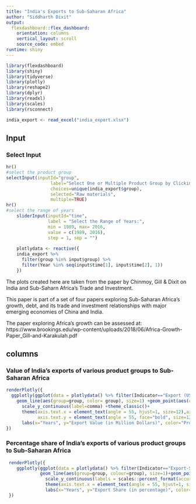 ```yaml
---
title: "India's Exports to Sub-Saharan Africa"
author: "Siddharth Dixit"
output: 
  flexdashboard::flex_dashboard:
    orientation: columns
    vertical_layout: scroll
    source_code: embed
runtime: shiny
---
```


```r
library(flexdashboard)
library(shiny)
library(tidyverse)
library(plotly)
library(reshape2)
library(dplyr)
library(readxl)
library(scales)
library(rsconnect)

india_export <- read_excel("india_export.xlsx")
```

Input {.sidebar}
-----------------------------------------------------------------------

### Select Input

```r
hr()
#select the product group
selectInput(inputId="group",
                 label="Select One or Multiple Product Group by Clicking in the Box:",
                 choices=unique(india_export$group),
                 selected="Raw materials",
                 multiple=TRUE)
hr()
#select the range of years
    sliderInput(inputId="time",
                label = "Select the Range of Years:",
                min = 1989, max= 2016,
                value = c(1989, 2016),
                step = 1, sep = "")
    
    plotlydata <- reactive({
    india_export %>% 
      filter(group %in% input$group) %>% 
      filter(Year %in% seq(input$time[1], input$time[2], 1)) 
    })
```


The plots created here are taken from the paper by Chinmoy, Gill & Dixit on India and Sub-Saharn Africa's Trade and Investment. 

This paper is part of a set of four papers exploring Sub-Saharan Africa's growth, debt, and its trade and investment relationships with major emerging economies of China and India.

The paper exploring Africa's growth can be assessed at:
https://www.brookings.edu/wp-content/uploads/2018/06/Africa-Growth-Paper_Gill-and-Karakulah.pdf



columns {data-width=350}
-----------------------------------------------------------------------

### Value of India's exports of various product groups to Sub-Saharan Africa 

```r
renderPlotly({
  ggplotly(ggplot(data = plotlydata() %>% filter(Indicator=="Export (US$ Million)"), mapping = aes(x=Year, y= trade_value)) +
    geom_line(aes(group=group, color= group), size=1) +geom_point(aes(color=group))+ 
      scale_y_continuous(label=comma) +theme_classic()+
      theme(axis.text.x = element_text(angle = 55, hjust=1, size=12),axis.title = element_text(size=12, face="bold"),
            axis.text.y = element_text(angle = 55, face="bold", size=12), legend.title = element_text(size= 12, face="bold")) +
      labs(x="Years", y="Export Value (in Million Dollars)", color="Product Group"))
})
```

### Percentage share of India's exports of various product groups to Sub-Saharan Africa 

```r
 renderPlotly({
    ggplotly(ggplot(data = plotlydata() %>% filter(Indicator=="Export-Share"), mapping = aes(x=Year, y=trade_value))+
             geom_line(aes(group=group, colour=group), size=1)+geom_point(aes(color=group))+
               scale_y_continuous(labels = scales::percent_format(accuracy = 1), limits = c(0,0.8))+ theme_classic()+
               theme(axis.text.x = element_text(angle = 55, hjust=1, size = 12),axis.title = element_text(face = "bold", size=12), axis.text.y = element_text(angle=55, face = "bold", size=12))+
               labs(x="Years", y="Export Share (in percentage)", color="Product Group"))
 })
```

